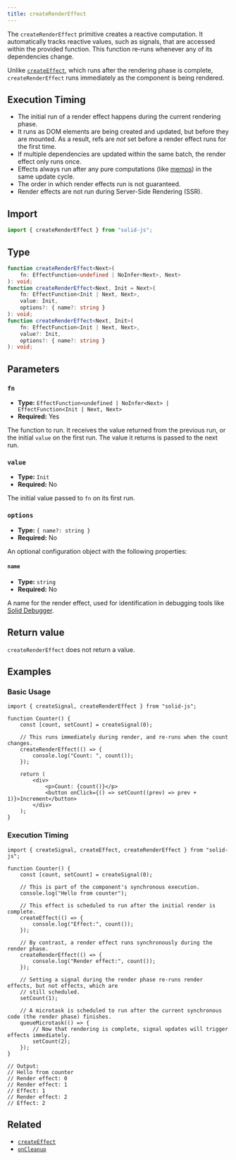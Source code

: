 ```yaml
---
title: createRenderEffect
---
```


The `createRenderEffect` primitive creates a reactive computation.
It automatically tracks reactive values, such as signals, that are accessed within the provided function.
This function re-runs whenever any of its dependencies change.

Unlike [`createEffect`](/reference/basic-reactivity/create-effect), which runs after the rendering phase is complete, `createRenderEffect` runs immediately as the component is being rendered.

## Execution Timing

- The initial run of a render effect happens during the current rendering phase.
- It runs as DOM elements are being created and updated, but before they are mounted.
  As a result, refs are _not_ set before a render effect runs for the first time.
- If multiple dependencies are updated within the same batch, the render effect only runs once.
- Effects always run after any pure computations (like [memos](/concepts/derived-values/memos)) in the same update cycle.
- The order in which render effects run is not guaranteed.
- Render effects are not run during Server-Side Rendering (SSR).

## Import

```ts
import { createRenderEffect } from "solid-js";
```

## Type

```ts
function createRenderEffect<Next>(
	fn: EffectFunction<undefined | NoInfer<Next>, Next>
): void;
function createRenderEffect<Next, Init = Next>(
	fn: EffectFunction<Init | Next, Next>,
	value: Init,
	options?: { name?: string }
): void;
function createRenderEffect<Next, Init>(
	fn: EffectFunction<Init | Next, Next>,
	value?: Init,
	options?: { name?: string }
): void;
```

## Parameters

### `fn`

- **Type:** `EffectFunction<undefined | NoInfer<Next> | EffectFunction<Init | Next, Next>`
- **Required:** Yes

The function to run.
It receives the value returned from the previous run, or the initial `value` on the first run.
The value it returns is passed to the next run.

### `value`

- **Type:** `Init`
- **Required:** No

The initial value passed to `fn` on its first run.

### `options`

- **Type:** `{ name?: string }`
- **Required:** No

An optional configuration object with the following properties:

#### `name`

- **Type:** `string`
- **Required:** No

A name for the render effect, used for identification in debugging tools like [Solid Debugger](https://github.com/thetarnav/solid-devtools).

## Return value

`createRenderEffect` does not return a value.

## Examples

### Basic Usage

```tsx
import { createSignal, createRenderEffect } from "solid-js";

function Counter() {
	const [count, setCount] = createSignal(0);

	// This runs immediately during render, and re-runs when the count changes.
	createRenderEffect(() => {
		console.log("Count: ", count());
	});

	return (
		<div>
			<p>Count: {count()}</p>
			<button onClick={() => setCount((prev) => prev + 1)}>Increment</button>
		</div>
	);
}
```

### Execution Timing

```tsx
import { createSignal, createEffect, createRenderEffect } from "solid-js";

function Counter() {
	const [count, setCount] = createSignal(0);

	// This is part of the component's synchronous execution.
	console.log("Hello from counter");

	// This effect is scheduled to run after the initial render is complete.
	createEffect(() => {
		console.log("Effect:", count());
	});

	// By contrast, a render effect runs synchronously during the render phase.
	createRenderEffect(() => {
		console.log("Render effect:", count());
	});

	// Setting a signal during the render phase re-runs render effects, but not effects, which are
	// still scheduled.
	setCount(1);

	// A microtask is scheduled to run after the current synchronous code (the render phase) finishes.
	queueMicrotask(() => {
		// Now that rendering is complete, signal updates will trigger effects immediately.
		setCount(2);
	});
}

// Output:
// Hello from counter
// Render effect: 0
// Render effect: 1
// Effect: 1
// Render effect: 2
// Effect: 2
```

## Related

- [`createEffect`](/reference/basic-reactivity/create-effect)
- [`onCleanup`](/reference/lifecycle/on-cleanup)
